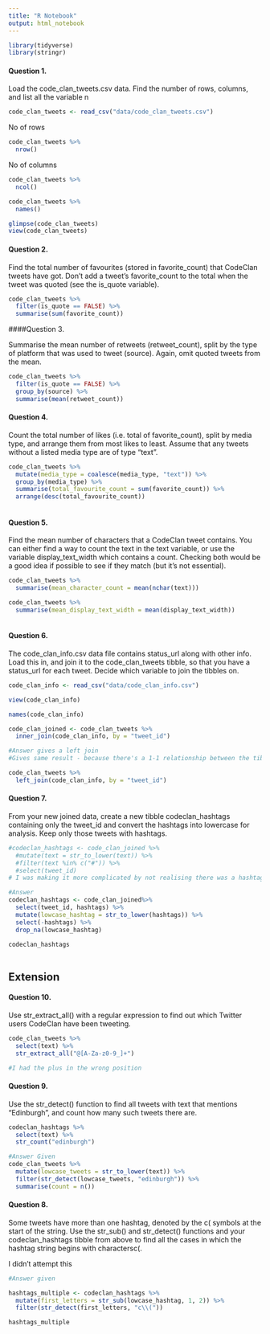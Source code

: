 ```yaml
---
title: "R Notebook"
output: html_notebook
---
```


```r
library(tidyverse)
library(stringr)
```

#### Question 1.

Load the code_clan_tweets.csv data. Find the number of rows, columns, and list all the variable n

```r
code_clan_tweets <- read_csv("data/code_clan_tweets.csv")
```
No of rows
```r
code_clan_tweets %>% 
  nrow()
```

No of columns
```r
code_clan_tweets %>% 
  ncol()
```

```r
code_clan_tweets %>% 
  names()
```

```r
glimpse(code_clan_tweets)
view(code_clan_tweets)
```

#### Question 2.

Find the total number of favourites (stored in favorite_count) that CodeClan tweets have got. Don’t add a tweet’s favorite_count to the total when the tweet was quoted (see the is_quote variable).

```r
code_clan_tweets %>% 
  filter(is_quote == FALSE) %>% 
  summarise(sum(favorite_count))
```

####Question 3.

Summarise the mean number of retweets (retweet_count), split by the type of platform that was used to tweet (source). Again, omit quoted tweets from the mean.

```r
code_clan_tweets %>% 
  filter(is_quote == FALSE) %>% 
  group_by(source) %>% 
  summarise(mean(retweet_count))
```
#### Question 4.

Count the total number of likes (i.e. total of favorite_count), split by media type, and arrange them from most likes to least. Assume that any tweets without a listed media type are of type “text”.

```r
code_clan_tweets %>% 
  mutate(media_type = coalesce(media_type, "text")) %>% 
  group_by(media_type) %>% 
  summarise(total_favourite_count = sum(favorite_count)) %>% 
  arrange(desc(total_favourite_count))
  
```

#### Question 5.

Find the mean number of characters that a CodeClan tweet contains. You can either find a way to count the text in the text variable, or use the variable display_text_width which contains a count. Checking both would be a good idea if possible to see if they match (but it’s not essential).

```r
code_clan_tweets %>% 
  summarise(mean_character_count = mean(nchar(text))) 

code_clan_tweets %>% 
  summarise(mean_display_text_width = mean(display_text_width))
  
```

#### Question 6.

The code_clan_info.csv data file contains status_url along with other info. Load this in, and join it to the code_clan_tweets tibble, so that you have a status_url for each tweet. Decide which variable to join the tibbles on.

```r
code_clan_info <- read_csv("data/code_clan_info.csv")
```

```r
view(code_clan_info)
```

```r
names(code_clan_info)
```

```r
code_clan_joined <- code_clan_tweets %>% 
  inner_join(code_clan_info, by = "tweet_id")

#Answer gives a left join
#Gives same result - because there's a 1-1 relationship between the tibbles.

code_clan_tweets %>% 
  left_join(code_clan_info, by = "tweet_id")
```

#### Question 7.

From your new joined data, create a new tibble codeclan_hashtags containing only the tweet_id and convert the hashtags into lowercase for analysis. Keep only those tweets with hashtags.

```r
#codeclan_hashtags <- code_clan_joined %>% 
  #mutate(text = str_to_lower(text)) %>% 
  #filter(text %in% c("#")) %>% 
  #select(tweet_id) 
# I was making it more complicated by not realising there was a hashtags column

#Answer
codeclan_hashtags <- code_clan_joined%>% 
  select(tweet_id, hashtags) %>%
  mutate(lowcase_hashtag = str_to_lower(hashtags)) %>%
  select(-hashtags) %>%
  drop_na(lowcase_hashtag)

codeclan_hashtags
  
```

## Extension

#### Question 10.

Use str_extract_all() with a regular expression to find out which Twitter users CodeClan have been tweeting.

```r
code_clan_tweets %>% 
  select(text) %>% 
  str_extract_all("@[A-Za-z0-9_]+")

#I had the plus in the wrong position 
```

#### Question 9.

Use the str_detect() function to find all tweets with text that mentions “Edinburgh”, and count how many such tweets there are.

```r
codeclan_hashtags %>% 
  select(text) %>% 
  str_count("edinburgh")
```
```r
#Answer Given
code_clan_tweets %>%
  mutate(lowcase_tweets = str_to_lower(text)) %>%
  filter(str_detect(lowcase_tweets, "edinburgh")) %>%
  summarise(count = n())

```

#### Question 8. 

Some tweets have more than one hashtag, denoted by the c( symbols at the start of the string. Use the str_sub() and str_detect() functions and your codeclan_hashtags tibble from above to find all the cases in which the hashtag string begins with charactersc(.

I didn't attempt this

```r
#Answer given 

hashtags_multiple <- codeclan_hashtags %>% 
  mutate(first_letters = str_sub(lowcase_hashtag, 1, 2)) %>%
  filter(str_detect(first_letters, "c\\("))

hashtags_multiple
```

